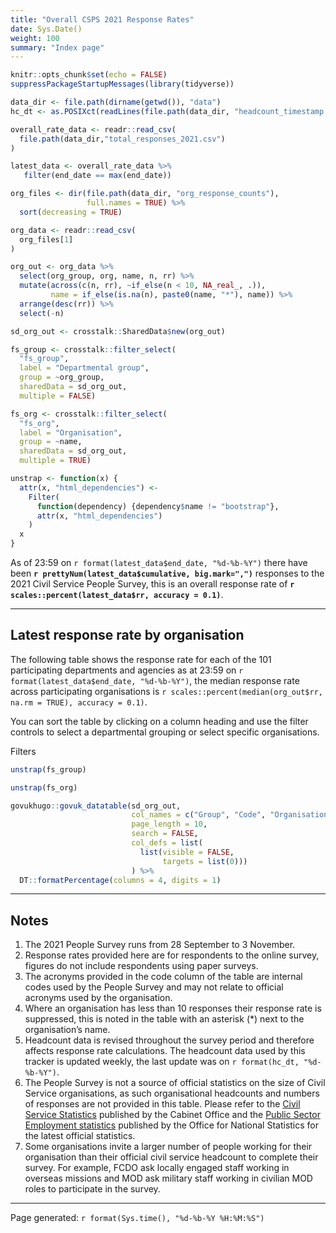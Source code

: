 ```yaml
---
title: "Overall CSPS 2021 Response Rates"
date: Sys.Date()
weight: 100
summary: "Index page"
---
```


```r
knitr::opts_chunk$set(echo = FALSE)
suppressPackageStartupMessages(library(tidyverse))

data_dir <- file.path(dirname(getwd()), "data")
hc_dt <- as.POSIXct(readLines(file.path(data_dir, "headcount_timestamp.txt")))

overall_rate_data <- readr::read_csv(
  file.path(data_dir,"total_responses_2021.csv")
)

latest_data <- overall_rate_data %>%
   filter(end_date == max(end_date))

org_files <- dir(file.path(data_dir, "org_response_counts"), 
                 full.names = TRUE) %>%
  sort(decreasing = TRUE)

org_data <- readr::read_csv(
  org_files[1]
)

org_out <- org_data %>%
  select(org_group, org, name, n, rr) %>%
  mutate(across(c(n, rr), ~if_else(n < 10, NA_real_, .)),
         name = if_else(is.na(n), paste0(name, "*"), name)) %>%
  arrange(desc(rr)) %>%
  select(-n)

sd_org_out <- crosstalk::SharedData$new(org_out)

fs_group <- crosstalk::filter_select(
  "fs_group",
  label = "Departmental group",
  group = ~org_group,
  sharedData = sd_org_out,
  multiple = FALSE)

fs_org <- crosstalk::filter_select(
  "fs_org",
  label = "Organisation",
  group = ~name,
  sharedData = sd_org_out,
  multiple = TRUE)

unstrap <- function(x) {
  attr(x, "html_dependencies") <-
    Filter(
      function(dependency) {dependency$name != "bootstrap"},
      attr(x, "html_dependencies")
    )
  x
}

```

<span class="govuk-body-l">As of 23:59 on `r format(latest_data$end_date, "%d-%b-%Y")` there have been **`r prettyNum(latest_data$cumulative, big.mark=",")`** responses to the 2021 Civil Service People Survey, this is an overall response rate of **`r scales::percent(latest_data$rr, accuracy = 0.1)`**.</span>

<hr class="govuk-section-break govuk-section-break--l">

## Latest response rate by organisation

The following table shows the  response rate for each of the 101 participating departments and agencies as at 23:59 on `r format(latest_data$end_date, "%d-%b-%Y")`, the median response rate across participating organisations is `r scales::percent(median(org_out$rr, na.rm = TRUE), accuracy = 0.1)`.

You can sort the table by clicking on a column heading and use the filter controls to select a departmental grouping or select specific organisations.

::::{.govuk-grid-row .data-row}

:::{.govuk-grid-column-one-quarter .filter-controls .govuk-body-s}

<span class="govuk-heading-s">Filters</span>

```r

unstrap(fs_group)

unstrap(fs_org)

```
:::

:::{.govuk-grid-column-three-quarters .tbl-display}
```r
govukhugo::govuk_datatable(sd_org_out,
                           col_names = c("Group", "Code", "Organisation", "Response Rate"),
                           page_length = 10, 
                           search = FALSE,
                           col_defs = list(
                             list(visible = FALSE, 
                                  targets = list(0)))
                           ) %>%
  DT::formatPercentage(columns = 4, digits = 1)
```
:::

::::

<hr class="govuk-section-break govuk-section-break--xl govuk-section-break--visible">

## Notes
1. The 2021 People Survey runs from 28 September to 3 November.
1. Response rates provided here are for respondents to the online survey, figures do not include respondents using paper surveys.
1. The acronyms provided in the code column of the table are internal codes used by the People Survey and may not relate to official acronyms used by the organisation.
1. Where an organisation has less than 10 responses their response rate is suppressed, this is noted in the table with an asterisk (*) next to the organisation's name.
1. Headcount data is revised throughout the survey period and therefore affects response rate calculations. The headcount data used by this tracker is updated weekly, the last update was on `r format(hc_dt, "%d-%b-%Y")`.
1. The People Survey is not a source of official statistics on the size of Civil Service organisations, as such organisational headcounts and numbers of responses are not provided in this table. Please refer to the [Civil Service Statistics](https://www.gov.uk/government/statistics/civil-service-statistics-2021) published by the Cabinet Office and the [Public Sector Employment statistics](https://www.ons.gov.uk/employmentandlabourmarket/peopleinwork/publicsectorpersonnel/bulletins/publicsectoremployment/previousReleases) published by the Office for National Statistics for the latest official statistics.
1. Some organisations invite a larger number of people working for their organisation than their official civil service headcount to complete their survey. For example, FCDO ask locally engaged staff working in overseas missions and MOD ask military staff working in civilian MOD roles to participate in the survey.

<hr class="govuk-section-break govuk-section-break--m">

<span class="govuk-body-s">Page generated: `r format(Sys.time(), "%d-%b-%Y %H:%M:%S")`</span>
